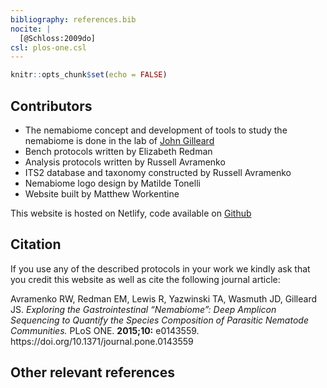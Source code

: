 ```yaml
---
bibliography: references.bib
nocite: |
  [@Schloss:2009do]
csl: plos-one.csl
---
```


```r
knitr::opts_chunk$set(echo = FALSE)
```


## Contributors

* The nemabiome concept and development of tools to study the nemabiome is done in the lab of [John Gilleard](http://www.ucalgary.ca/jsgilleard/)
* Bench protocols written by Elizabeth Redman
* Analysis protocols written by Russell Avramenko
* ITS2 database and taxonomy constructed by Russell Avramenko
* Nemabiome logo design by Matilde Tonelli
* Website built by Matthew Workentine


This website is hosted on Netlify, code available on <a target="_blank" href="https://github.com/ucvm/nemabiome">Github</a>

## Citation

If you use any of the described protocols in your work we kindly ask that you credit this website as well as cite the following journal article:

Avramenko RW, Redman EM, Lewis R, Yazwinski TA, Wasmuth JD, Gilleard JS. *Exploring the Gastrointestinal “Nemabiome”: Deep Amplicon Sequencing to Quantify the Species Composition of Parasitic Nematode Communities.* PLoS ONE. **2015;10:** e0143559. https://doi.org/10.1371/journal.pone.0143559

## Other relevant references

